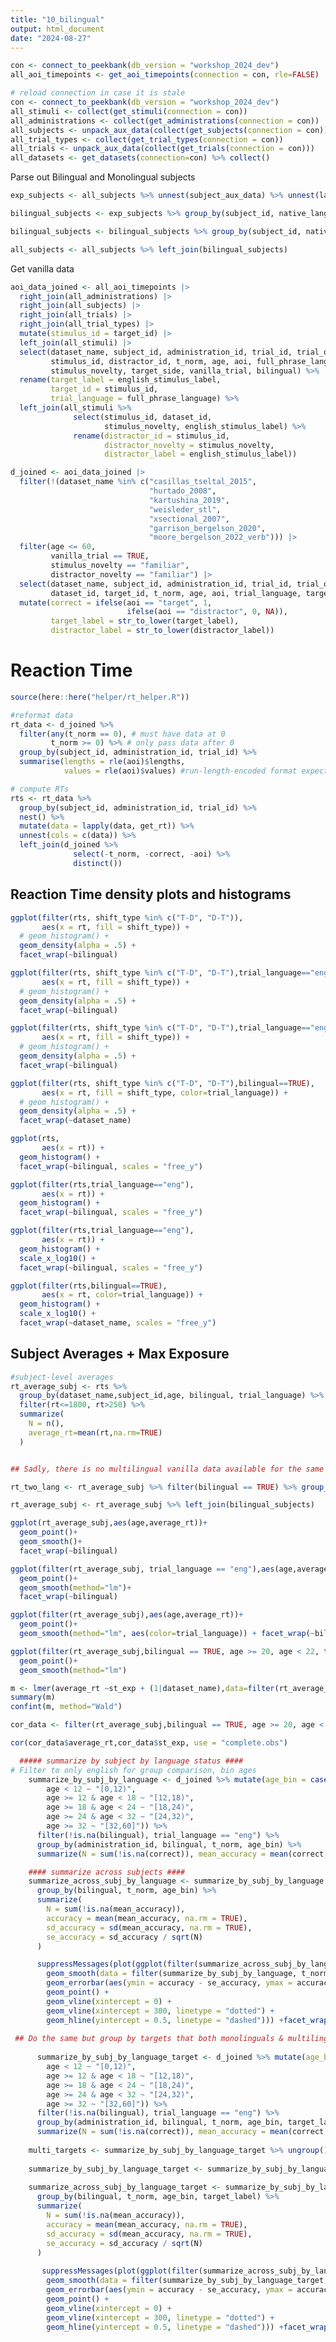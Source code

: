 ```yaml
---
title: "10_bilingual"
output: html_document
date: "2024-08-27"
---
```


```r
con <- connect_to_peekbank(db_version = "workshop_2024_dev")
all_aoi_timepoints <- get_aoi_timepoints(connection = con, rle=FALSE)

# reload connection in case it is stale
con <- connect_to_peekbank(db_version = "workshop_2024_dev")
all_stimuli <- collect(get_stimuli(connection = con))
all_administrations <- collect(get_administrations(connection = con))
all_subjects <- unpack_aux_data(collect(get_subjects(connection = con)))
all_trial_types <- collect(get_trial_types(connection = con))
all_trials <- unpack_aux_data(collect(get_trials(connection = con)))
all_datasets <- get_datasets(connection=con) %>% collect()
```

Parse out Bilingual and Monolingual subjects

```r

exp_subjects <- all_subjects %>% unnest(subject_aux_data) %>% unnest(lang_exposures) %>% select(subject_id, native_language, exposure)

bilingual_subjects <- exp_subjects %>% group_by(subject_id, native_language) %>% summarise(exposure = sum(exposure)) %>% filter(exposure < 100) %>% mutate(exposure = 100-exposure) %>% bind_rows(exp_subjects)

bilingual_subjects <- bilingual_subjects %>% group_by(subject_id, native_language) %>% summarise(st_exp = sd(exposure), min_exp = ifelse(min(exposure)<=50,min(exposure),100-min(exposure))) %>% ungroup() %>% mutate(bilingual = ifelse(native_language %in% c("spa, eng","eng, fre")| min_exp %in% seq(9,51),TRUE,FALSE)) %>% select(subject_id, bilingual, st_exp, min_exp) %>% distinct()

all_subjects <- all_subjects %>% left_join(bilingual_subjects)


```

Get vanilla data

```r
aoi_data_joined <- all_aoi_timepoints |>
  right_join(all_administrations) |>
  right_join(all_subjects) |>
  right_join(all_trials) |>
  right_join(all_trial_types) |>
  mutate(stimulus_id = target_id) |>
  left_join(all_stimuli) |>
  select(dataset_name, subject_id, administration_id, trial_id, trial_order, dataset_id, 
         stimulus_id, distractor_id, t_norm, age, aoi, full_phrase_language, english_stimulus_label, 
         stimulus_novelty, target_side, vanilla_trial, bilingual) %>%
  rename(target_label = english_stimulus_label, 
         target_id = stimulus_id,
         trial_language = full_phrase_language) %>%
  left_join(all_stimuli %>%
              select(stimulus_id, dataset_id, 
                     stimulus_novelty, english_stimulus_label) %>%
              rename(distractor_id = stimulus_id, 
                     distractor_novelty = stimulus_novelty,
                     distractor_label = english_stimulus_label))

d_joined <- aoi_data_joined |>
  filter(!(dataset_name %in% c("casillas_tseltal_2015", 
                               "hurtado_2008", 
                               "kartushina_2019",
                               "weisleder_stl",
                               "xsectional_2007",
                               "garrison_bergelson_2020", 
                               "moore_bergelson_2022_verb"))) |>
  filter(age <= 60, 
         vanilla_trial == TRUE,
         stimulus_novelty == "familiar",
         distractor_novelty == "familiar") |> 
  select(dataset_name, subject_id, administration_id, trial_id, trial_order,
         dataset_id, target_id, t_norm, age, aoi, trial_language, target_label, distractor_label, target_side, bilingual) |>
  mutate(correct = ifelse(aoi == "target", 1, 
                          ifelse(aoi == "distractor", 0, NA)), 
         target_label = str_to_lower(target_label),
         distractor_label = str_to_lower(distractor_label))
```


# Reaction Time 

```r
source(here::here("helper/rt_helper.R"))
```

```r
#reformat data
rt_data <- d_joined %>%
  filter(any(t_norm == 0), # must have data at 0
         t_norm >= 0) %>% # only pass data after 0
  group_by(subject_id, administration_id, trial_id) %>%
  summarise(lengths = rle(aoi)$lengths, 
            values = rle(aoi)$values) #run-length-encoded format expected

# compute RTs
rts <- rt_data %>%
  group_by(subject_id, administration_id, trial_id) %>%
  nest() %>%
  mutate(data = lapply(data, get_rt)) %>% 
  unnest(cols = c(data)) %>%
  left_join(d_joined %>%
              select(-t_norm, -correct, -aoi) %>%
              distinct())

```

## Reaction Time density plots and histograms

```r

ggplot(filter(rts, shift_type %in% c("T-D", "D-T")), 
       aes(x = rt, fill = shift_type)) + 
  # geom_histogram() + 
  geom_density(alpha = .5) + 
  facet_wrap(~bilingual)

ggplot(filter(rts, shift_type %in% c("T-D", "D-T"),trial_language=="eng"), 
       aes(x = rt, fill = shift_type)) + 
  # geom_histogram() + 
  geom_density(alpha = .5) + 
  facet_wrap(~bilingual)

ggplot(filter(rts, shift_type %in% c("T-D", "D-T"),trial_language=="eng"), 
       aes(x = rt, fill = shift_type)) + 
  # geom_histogram() + 
  geom_density(alpha = .5) + 
  facet_wrap(~bilingual)

ggplot(filter(rts, shift_type %in% c("T-D", "D-T"),bilingual==TRUE), 
       aes(x = rt, fill = shift_type, color=trial_language)) + 
  # geom_histogram() + 
  geom_density(alpha = .5) + 
  facet_wrap(~dataset_name)

ggplot(rts, 
       aes(x = rt)) + 
  geom_histogram() + 
  facet_wrap(~bilingual, scales = "free_y")

ggplot(filter(rts,trial_language=="eng"), 
       aes(x = rt)) + 
  geom_histogram() + 
  facet_wrap(~bilingual, scales = "free_y")

ggplot(filter(rts,trial_language=="eng"), 
       aes(x = rt)) + 
  geom_histogram() + 
  scale_x_log10() + 
  facet_wrap(~bilingual, scales = "free_y")

ggplot(filter(rts,bilingual==TRUE), 
       aes(x = rt, color=trial_language)) + 
  geom_histogram() + 
  scale_x_log10() + 
  facet_wrap(~dataset_name, scales = "free_y")

```

## Subject Averages + Max Exposure 

```r
#subject-level averages
rt_average_subj <- rts %>%
  group_by(dataset_name,subject_id,age, bilingual, trial_language) %>%
  filter(rt<=1800, rt>250) %>%
  summarize(
    N = n(),
    average_rt=mean(rt,na.rm=TRUE)
  )


## Sadly, there is no multilingual vanilla data available for the same participant in more than one language :/ 

rt_two_lang <- rt_average_subj %>% filter(bilingual == TRUE) %>% group_by(dataset_name, subject_id, age) %>% summarise(n_langs = n())

rt_average_subj <- rt_average_subj %>% left_join(bilingual_subjects)

ggplot(rt_average_subj,aes(age,average_rt))+
  geom_point()+
  geom_smooth()+
  facet_wrap(~bilingual)

ggplot(filter(rt_average_subj, trial_language == "eng"),aes(age,average_rt))+
  geom_point()+
  geom_smooth(method="lm")+
  facet_wrap(~bilingual)

ggplot(filter(rt_average_subj),aes(age,average_rt))+
  geom_point()+
  geom_smooth(method="lm", aes(color=trial_language)) + facet_wrap(~bilingual)

ggplot(filter(rt_average_subj,bilingual == TRUE, age >= 20, age < 22, trial_language =="eng"),aes(st_exp, average_rt))+
  geom_point()+
  geom_smooth(method="lm")

m <- lmer(average_rt ~st_exp + (1|dataset_name),data=filter(rt_average_subj,bilingual == TRUE, age >= 18, age < 24))
summary(m)
confint(m, method="Wald")

cor_data <- filter(rt_average_subj,bilingual == TRUE, age >= 20, age < 22)

cor(cor_data$average_rt,cor_data$st_exp, use = "complete.obs")

```

```r



  ##### summarize by subject by language status ####
# Filter to only english for group comparison, bin ages 
    summarize_by_subj_by_language <- d_joined %>% mutate(age_bin = case_when(
        age < 12 ~ "[0,12)",
        age >= 12 & age < 18 ~ "[12,18)",
        age >= 18 & age < 24 ~ "[18,24)",
        age >= 24 & age < 32 ~ "[24,32)",
        age >= 32 ~ "[32,60]")) %>%
      filter(!is.na(bilingual), trial_language == "eng") %>%
      group_by(administration_id, bilingual, t_norm, age_bin) %>%
      summarize(N = sum(!is.na(correct)), mean_accuracy = mean(correct, na.rm = TRUE))

    #### summarize across subjects ####
    summarize_across_subj_by_language <- summarize_by_subj_by_language %>%
      group_by(bilingual, t_norm, age_bin) %>%
      summarize(
        N = sum(!is.na(mean_accuracy)),
        accuracy = mean(mean_accuracy, na.rm = TRUE),
        sd_accuracy = sd(mean_accuracy, na.rm = TRUE),
        se_accuracy = sd_accuracy / sqrt(N)
      )

      suppressMessages(plot(ggplot(filter(summarize_across_subj_by_language, t_norm > -500 & t_norm <= 2000), aes(x = t_norm, y = accuracy, color = bilingual, group = bilingual)) +
        geom_smooth(data = filter(summarize_by_subj_by_language, t_norm > -500 & t_norm <= 2000), aes(y = mean_accuracy), method = "gam") +
        geom_errorbar(aes(ymin = accuracy - se_accuracy, ymax = accuracy + se_accuracy), width = 0) +
        geom_point() +
        geom_vline(xintercept = 0) +
        geom_vline(xintercept = 300, linetype = "dotted") +
        geom_hline(yintercept = 0.5, linetype = "dashed"))) +facet_wrap(~age_bin)
      
 ## Do the same but group by targets that both monolinguals & multilinguals see
      
      summarize_by_subj_by_language_target <- d_joined %>% mutate(age_bin = case_when(
        age < 12 ~ "[0,12)",
        age >= 12 & age < 18 ~ "[12,18)",
        age >= 18 & age < 24 ~ "[18,24)",
        age >= 24 & age < 32 ~ "[24,32)",
        age >= 32 ~ "[32,60]")) %>%
      filter(!is.na(bilingual), trial_language == "eng") %>%
      group_by(administration_id, bilingual, t_norm, age_bin, target_label) %>%
      summarize(N = sum(!is.na(correct)), mean_accuracy = mean(correct, na.rm = TRUE))
    
    multi_targets <- summarize_by_subj_by_language_target %>% ungroup() %>% filter(bilingual == TRUE) %>% select(target_label) %>% distinct()
    
    summarize_by_subj_by_language_target <- summarize_by_subj_by_language_target %>% filter(target_label %in% multi_targets$target_label)
    
    summarize_across_subj_by_language_target <- summarize_by_subj_by_language_target%>%
      group_by(bilingual, t_norm, age_bin, target_label) %>%
      summarize(
        N = sum(!is.na(mean_accuracy)),
        accuracy = mean(mean_accuracy, na.rm = TRUE),
        sd_accuracy = sd(mean_accuracy, na.rm = TRUE),
        se_accuracy = sd_accuracy / sqrt(N)
      )
      
       suppressMessages(plot(ggplot(filter(summarize_across_subj_by_language_target, t_norm > -500 & t_norm <= 2000), aes(x = t_norm, y = accuracy, color = bilingual, group = bilingual)) +
        geom_smooth(data = filter(summarize_by_subj_by_language_target, t_norm > -500 & t_norm <= 2000), aes(y = mean_accuracy), method = "gam") +
        geom_errorbar(aes(ymin = accuracy - se_accuracy, ymax = accuracy + se_accuracy), width = 0) +
        geom_point() +
        geom_vline(xintercept = 0) +
        geom_vline(xintercept = 300, linetype = "dotted") +
        geom_hline(yintercept = 0.5, linetype = "dashed"))) +facet_wrap(~age_bin + target_label)


```
